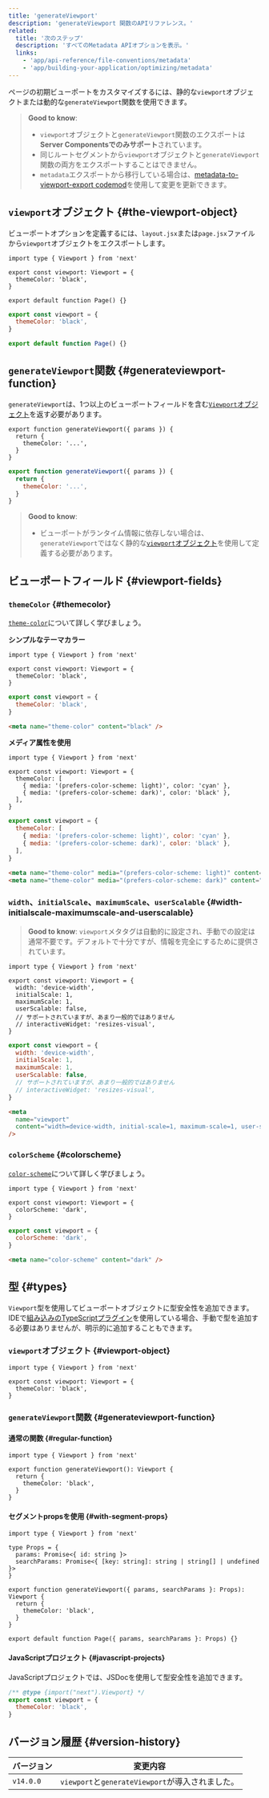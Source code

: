 ```yaml
---
title: 'generateViewport'
description: 'generateViewport 関数のAPIリファレンス。'
related:
  title: '次のステップ'
  description: 'すべてのMetadata APIオプションを表示。'
  links:
    - 'app/api-reference/file-conventions/metadata'
    - 'app/building-your-application/optimizing/metadata'
---
```


ページの初期ビューポートをカスタマイズするには、静的な`viewport`オブジェクトまたは動的な`generateViewport`関数を使用できます。

> **Good to know**:
>
> - `viewport`オブジェクトと`generateViewport`関数のエクスポートは**Server Componentsでのみサポート**されています。
> - 同じルートセグメントから`viewport`オブジェクトと`generateViewport`関数の両方をエクスポートすることはできません。
> - `metadata`エクスポートから移行している場合は、[metadata-to-viewport-export codemod](/docs/app/guides/upgrading/codemods#metadata-to-viewport-export)を使用して変更を更新できます。

## `viewport`オブジェクト {#the-viewport-object}

ビューポートオプションを定義するには、`layout.jsx`または`page.jsx`ファイルから`viewport`オブジェクトをエクスポートします。

<Tabs>
<TabItem value="tsx" label="TypeScript">

```tsx title="layout.tsx | page.tsx" switcher
import type { Viewport } from 'next'

export const viewport: Viewport = {
  themeColor: 'black',
}

export default function Page() {}
```

</TabItem>
<TabItem value="jsx" label="JavaScript">

```jsx title="layout.jsx | page.jsx" switcher
export const viewport = {
  themeColor: 'black',
}

export default function Page() {}
```

</TabItem>
</Tabs>

## `generateViewport`関数 {#generateviewport-function}

`generateViewport`は、1つ以上のビューポートフィールドを含む[`Viewport`オブジェクト](#viewport-fields)を返す必要があります。

<Tabs>
<TabItem value="tsx" label="TypeScript">

```tsx title="layout.tsx | page.tsx" switcher
export function generateViewport({ params }) {
  return {
    themeColor: '...',
  }
}
```

</TabItem>
<TabItem value="jsx" label="JavaScript">

```jsx title="layout.js | page.js" switcher
export function generateViewport({ params }) {
  return {
    themeColor: '...',
  }
}
```

</TabItem>
</Tabs>

> **Good to know**:
>
> - ビューポートがランタイム情報に依存しない場合は、`generateViewport`ではなく静的な[`viewport`オブジェクト](#the-viewport-object)を使用して定義する必要があります。

## ビューポートフィールド {#viewport-fields}

### `themeColor` {#themecolor}

[`theme-color`](https://developer.mozilla.org/docs/Web/HTML/Element/meta/name/theme-color)について詳しく学びましょう。

**シンプルなテーマカラー**

<Tabs>
<TabItem value="tsx" label="TypeScript">

```tsx title="layout.tsx | page.tsx" switcher
import type { Viewport } from 'next'

export const viewport: Viewport = {
  themeColor: 'black',
}
```

</TabItem>
<TabItem value="jsx" label="JavaScript">

```jsx title="layout.jsx | page.jsx" switcher
export const viewport = {
  themeColor: 'black',
}
```

</TabItem>
</Tabs>

```html title="<head> output" hideLineNumbers
<meta name="theme-color" content="black" />
```

**メディア属性を使用**

<Tabs>
<TabItem value="tsx" label="TypeScript">

```tsx title="layout.tsx | page.tsx" switcher
import type { Viewport } from 'next'

export const viewport: Viewport = {
  themeColor: [
    { media: '(prefers-color-scheme: light)', color: 'cyan' },
    { media: '(prefers-color-scheme: dark)', color: 'black' },
  ],
}
```

</TabItem>
<TabItem value="jsx" label="JavaScript">

```jsx title="layout.jsx | page.jsx" switcher
export const viewport = {
  themeColor: [
    { media: '(prefers-color-scheme: light)', color: 'cyan' },
    { media: '(prefers-color-scheme: dark)', color: 'black' },
  ],
}
```

</TabItem>
</Tabs>

```html title="<head> output" hideLineNumbers
<meta name="theme-color" media="(prefers-color-scheme: light)" content="cyan" />
<meta name="theme-color" media="(prefers-color-scheme: dark)" content="black" />
```

### `width`、`initialScale`、`maximumScale`、`userScalable` {#width-initialscale-maximumscale-and-userscalable}

> **Good to know**: `viewport`メタタグは自動的に設定され、手動での設定は通常不要です。デフォルトで十分ですが、情報を完全にするために提供されています。

<Tabs>
<TabItem value="tsx" label="TypeScript">

```tsx title="layout.tsx | page.tsx" switcher
import type { Viewport } from 'next'

export const viewport: Viewport = {
  width: 'device-width',
  initialScale: 1,
  maximumScale: 1,
  userScalable: false,
  // サポートされていますが、あまり一般的ではありません
  // interactiveWidget: 'resizes-visual',
}
```

</TabItem>
<TabItem value="jsx" label="JavaScript">

```jsx title="layout.jsx | page.jsx" switcher
export const viewport = {
  width: 'device-width',
  initialScale: 1,
  maximumScale: 1,
  userScalable: false,
  // サポートされていますが、あまり一般的ではありません
  // interactiveWidget: 'resizes-visual',
}
```

</TabItem>
</Tabs>

```html title="<head> output" hideLineNumbers
<meta
  name="viewport"
  content="width=device-width, initial-scale=1, maximum-scale=1, user-scalable=no"
/>
```

### `colorScheme` {#colorscheme}

[`color-scheme`](https://developer.mozilla.org/en-US/docs/Web/HTML/Element/meta/name#:~:text=color%2Dscheme%3A%20specifies,of%20the%20following%3A)について詳しく学びましょう。

<Tabs>
<TabItem value="tsx" label="TypeScript">

```tsx title="layout.tsx | page.tsx" switcher
import type { Viewport } from 'next'

export const viewport: Viewport = {
  colorScheme: 'dark',
}
```

</TabItem>
<TabItem value="jsx" label="JavaScript">

```jsx title="layout.jsx | page.jsx" switcher
export const viewport = {
  colorScheme: 'dark',
}
```

</TabItem>
</Tabs>

```html title="<head> output" hideLineNumbers
<meta name="color-scheme" content="dark" />
```

## 型 {#types}

`Viewport`型を使用してビューポートオブジェクトに型安全性を追加できます。IDEで[組み込みのTypeScriptプラグイン](/docs/app/api-reference/config/typescript)を使用している場合、手動で型を追加する必要はありませんが、明示的に追加することもできます。

### `viewport`オブジェクト {#viewport-object}

```tsx
import type { Viewport } from 'next'

export const viewport: Viewport = {
  themeColor: 'black',
}
```

### `generateViewport`関数 {#generateviewport-function}

#### 通常の関数 {#regular-function}

```tsx
import type { Viewport } from 'next'

export function generateViewport(): Viewport {
  return {
    themeColor: 'black',
  }
}
```

#### セグメントpropsを使用 {#with-segment-props}

```tsx
import type { Viewport } from 'next'

type Props = {
  params: Promise<{ id: string }>
  searchParams: Promise<{ [key: string]: string | string[] | undefined }>
}

export function generateViewport({ params, searchParams }: Props): Viewport {
  return {
    themeColor: 'black',
  }
}

export default function Page({ params, searchParams }: Props) {}
```

#### JavaScriptプロジェクト {#javascript-projects}

JavaScriptプロジェクトでは、JSDocを使用して型安全性を追加できます。

```js
/** @type {import("next").Viewport} */
export const viewport = {
  themeColor: 'black',
}
```

## バージョン履歴 {#version-history}

| バージョン | 変更内容                                         |
| ---------- | ------------------------------------------------ |
| `v14.0.0`  | `viewport`と`generateViewport`が導入されました。 |
